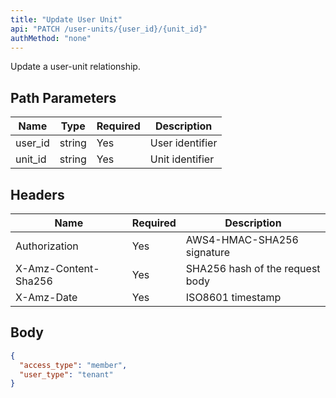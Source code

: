 ```yaml
---
title: "Update User Unit"
api: "PATCH /user-units/{user_id}/{unit_id}"
authMethod: "none"
---
```


Update a user-unit relationship.

## Path Parameters


| Name | Type | Required | Description |
| --- | --- | --- | --- |
| user_id | string | Yes | User identifier |
| unit_id | string | Yes | Unit identifier |


## Headers


| Name | Required | Description |
| --- | --- | --- |
| Authorization | Yes | AWS4-HMAC-SHA256 signature |
| X-Amz-Content-Sha256 | Yes | SHA256 hash of the request body |
| X-Amz-Date | Yes | ISO8601 timestamp |


## Body

```json
{
  "access_type": "member",
  "user_type": "tenant"
}
```
